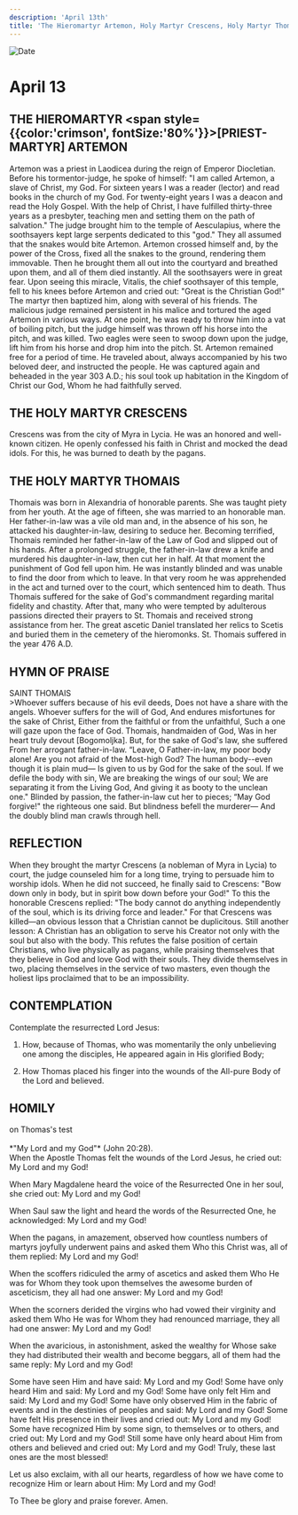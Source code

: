 ```yaml
---
description: 'April 13th'
title: 'The Hieromartyr Artemon, Holy Martyr Crescens, Holy Martyr Thomais'
---
```


<CustomPaginator />
<RunningHead />

<Image src="/title-imprint.png" height={68} width={50} alt="Date" className="title-imprint"/>

# <div id="date">April <Image className="four-dot" src="/four-dot.png" height={15} width={15} alt="" />13</div>

## THE HIEROMARTYR <span style={{color:'crimson', fontSize:'80%'}}>[PRIEST-MARTYR]</span> ARTEMON

Artemon was a priest in Laodicea during the reign of Emperor Diocletian. Before his tormentor-judge, he spoke of himself: "I am called Artemon, a slave of Christ, my God. For sixteen years I was a reader (lector) and read books in the church of my God. For twenty-eight years I was a deacon and read the Holy Gospel. With the help of Christ, I have fulfilled thirty-three years as a presbyter, teaching men and setting them on the path of salvation." The judge brought him to the temple of Aesculapius, where the soothsayers kept large serpents dedicated to this "god." They all assumed that the snakes would bite Artemon. Artemon crossed himself and, by the power of the Cross, fixed all the snakes to the ground, rendering them immovable. Then he brought them all out into the courtyard and breathed upon them, and all of them died instantly. All the soothsayers were in great fear. Upon seeing this miracle, Vitalis, the chief soothsayer of this temple, fell to his knees before Artemon and cried out: "Great is the Christian God!" The martyr then baptized him, along with several of his friends. The malicious judge remained persistent in his malice and tortured the aged Artemon in various ways. At one point, he was ready to throw him into a vat of boiling pitch, but the judge himself was thrown off his horse into the pitch, and was killed. Two eagles were seen to swoop down upon the judge, lift him from his horse and drop him into the pitch. St. Artemon remained free for a period of time. He traveled about, always accompanied by his two beloved deer, and instructed the people. He was captured again and beheaded in the year 303 A.D.; his soul took up habitation in the Kingdom of Christ our God, Whom he had faithfully served.

## THE HOLY MARTYR CRESCENS

Crescens was from the city of Myra in Lycia. He was an honored and well-known citizen. He openly confessed his faith in Christ and mocked the dead idols. For this, he was burned to death by the pagans.

## THE HOLY MARTYR THOMAIS

Thomais was born in Alexandria of honorable parents. She was taught piety from her youth. At the age of fifteen, she was married to an honorable man. Her father-in-law was a vile old man and, in the absence of his son, he attacked his daughter-in-law, desiring to seduce her. Becoming terrified, Thomais reminded her father-in-law of the Law of God and slipped out of his hands. After a prolonged struggle, the father-in-law drew a knife and murdered his daughter-in-law, then cut her in half. At that moment the punishment of God fell upon him. He was instantly blinded and was unable to find the door from which to leave. In that very room he was apprehended in the act and turned over to the court, which sentenced him to death. Thus Thomais suffered for the sake of God's commandment regarding marital fidelity and chastity. After that, many who were tempted by adulterous passions directed their prayers to St. Thomais and received strong assistance from her. The great ascetic Daniel translated her relics to Scetis and buried them in the cemetery of the hieromonks. St. Thomais suffered in the year 476 A.D.


## HYMN OF PRAISE
<div style={{textAlign:'center', color:'crimson', fontWeight:'bold'}}>
SAINT THOMAIS
</div>
>Whoever suffers because of his evil deeds,  
Does not have a share with the angels.  
Whoever suffers for the will of God,  
And endures misfortunes for the sake of Christ,  
Either from the faithful or from the unfaithful,  
Such a one will gaze upon the face of God.  
Thomais, handmaiden of God,  
Was in her heart truly devout [Bogomoljka].  
But, for the sake of God's law, she suffered  
From her arrogant father-in-law.  
“Leave, O Father-in-law, my poor body alone!  
Are you not afraid of the Most-high God?  
The human body--even though it is plain mud—  
Is given to us by God for the sake of the soul.  
If we defile the body with sin,  
We are breaking the wings of our soul;  
We are separating it from the Living God,  
And giving it as booty to the unclean one."  
Blinded by passion, the father-in-law cut her to pieces;  
“May God forgive!" the righteous one said.  
But blindness befell the murderer—  
And the doubly blind man crawls through hell.  


## REFLECTION

When they brought the martyr Crescens (a nobleman of Myra in Lycia) to court, the judge counseled him for a long time, trying to persuade him to worship idols. When he did not succeed, he finally said to Crescens: "Bow down only in body, but in spirit bow down before your God!" To this the honorable Crescens replied: "The body cannot do anything independently of the soul, which is its driving force and leader." For that Crescens was killed—an obvious lesson that a Christian cannot be duplicitous. Still another lesson: A Christian has an obligation to serve his Creator not only with the soul but also with the body. This refutes the false position of certain Christians, who live physically as pagans, while praising themselves that they believe in God and love God with their souls. They divide themselves in two, placing themselves in the service of two masters, even though the holiest lips proclaimed that to be an impossibility.


## CONTEMPLATION

Contemplate the resurrected Lord Jesus:

1. How, because of Thomas, who was momentarily the only unbelieving one among the disciples, He appeared again in His glorified Body;

2. How Thomas placed his finger into the wounds of the All-pure Body of the Lord and believed.


## HOMILY
<div style={{textAlign:'center', color:'crimson', fontWeight:'bold'}}>
on Thomas's test
</div>
<br />
<div style={{textAlign:'right'}}>
*"My Lord and my God"* (John 20:28).
</div>
When the Apostle Thomas felt the wounds of the Lord Jesus, he cried out: My Lord and my God!

When Mary Magdalene heard the voice of the Resurrected One in her soul, she cried out: My Lord and my God!

When Saul saw the light and heard the words of the Resurrected One, he acknowledged: My Lord and my God!

When the pagans, in amazement, observed how countless numbers of martyrs joyfully underwent pains and asked them Who this Christ was, all of them replied: My Lord and my God!

When the scoffers ridiculed the army of ascetics and asked them Who He was for Whom they took upon themselves the awesome burden of asceticism, they all had one answer: My Lord and my God!

When the scorners derided the virgins who had vowed their virginity and asked them Who He was for Whom they had renounced marriage, they all had one answer: My Lord and my God!

When the avaricious, in astonishment, asked the wealthy for Whose sake they had distributed their wealth and become beggars, all of them had the same reply: My Lord and my God!

Some have seen Him and have said: My Lord and my God! Some have only heard Him and said: My Lord and my God! Some have only felt Him and said: My Lord and my God! Some have only observed Him in the fabric of events and in the destinies of peoples and said: My Lord and my God! Some have felt His presence in their lives and cried out: My Lord and my God! Some have recognized Him by some sign, to themselves or to others, and cried out: My Lord and my God! Still some have only heard about Him from others and believed and cried out: My Lord and my God! Truly, these last ones are the most blessed!

Let us also exclaim, with all our hearts, regardless of how we have come to recognize Him or learn about Him: My Lord and my God!

To Thee be glory and praise forever. Amen.